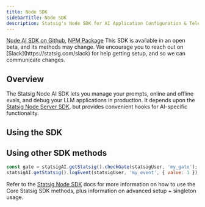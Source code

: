 ```yaml
---
title: Node SDK
sidebarTitle: Node SDK
description: Statsig's Node SDK for AI Application Configuration & Telemetry
---
```




<Callout icon="github">
<a href="https://github.com/statsig-io/statsig-ai-node" target="_blank" rel="noreferrer">Node AI SDK on Github</a>, 
<a href="https://www.npmjs.com/package/@statsig/statsig-ai-node" target="_blank" rel="noreferrer">NPM Package</a>
</Callout>

<Warning>
This SDK is available in an open beta, and its methods may change. We encourage you to reach out on [Slack](https://statsig.com/slack) for help getting setup, and so we can communicate changes. 
</Warning>

## Overview 

The Statsig Node AI SDK lets you manage your prompts, online and offline evals, and debug your LLM applications in production. It depends upon the [Statsig Node Server SDK](/server-core/node-core), but provides convenient hooks for AI-specific functionality.

<Steps>
<Step title="Install the SDK">
<Installation/>
</Step>
<Step title="Initialize the SDK">
<InitializationPreamble/>
<Initialization/>
<InitializationManagedPreamble/>
<InitializationManaged/>
</Step>
</Steps>

## Using the SDK

<GetPromptPreamble/>
<GetPrompt/>

<LogEvalResultPreamble/>
<LogEvalResult/>

<OtelPreamble/>
<Otel/>

<WrapOpenAIPreamble/>
<WrapOpenAI/>

<AiOptionsPreamble/>
<AiOptions/>

## Using other SDK methods


```javascript
const gate = statsigAI.getStatsig().checkGate(statsigUser, 'my_gate');
statsigAI.getStatsig().logEvent(statsigUser, 'my_event', { value: 1 });

```

Refer to the [Statsig Node SDK](/server-core/node-core) docs for more information on how to use the Core Statsig SDK methods, plus information on advanced setup + singleton usage.